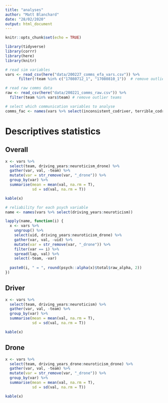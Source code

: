```yaml
---
title: "analyses"
author: "Matt Blanchard"
date: "28/02/2020"
output: html_document
---
```


```r
knitr::opts_chunk$set(echo = TRUE)
```

``` r
library(tidyverse)
library(corrr)
library(here)
library(knitr)

# read sim variables
vars <- read_csv(here("data/200227_comms_efa_vars.csv")) %>% 
      filter(!team %in% c("17080712_1", "17080810_1"))  # remove outliers: collisions("17080810_1"), distance("17081510_2")

# read raw comms data
raw <- read_csv(here("data/200221_comms_raw.csv")) %>% 
  filter(team %in% vars$team) # remove outlier teams

# select which communication variables to analyse
comms_fac <- names(vars %>% select(inconsistent_codriver, terrible_codriver, helpful_exchange))
```


# Descriptives statistics
## Overall
``` r
x <- vars %>% 
  select(team, driving_years:neuroticism_drone) %>% 
  gather(var, val, -team) %>% 
  mutate(var = str_remove(var, "_drone")) %>% 
  group_by(var) %>% 
  summarise(mean = mean(val, na.rm = T),
            sd = sd(val, na.rm = T))

kable(x)

# reliability for each psych variable
name <- names(vars %>% select(driving_years:neuroticism))

lapply(name, function(i) {
  x <- vars %>%
    ungroup() %>% 
    select(uid, driving_years:neuroticism_drone) %>% 
    gather(var, val, -uid) %>% 
    mutate(var = str_remove(var, "_drone")) %>% 
    filter(var == i) %>% 
    spread(lap, val) %>% 
    select(-team, -var)
  
  paste0(i, " = ", round(psych::alpha(x)$total$raw_alpha, 2))
})
```

## Driver
``` r
x <- vars %>% 
  select(team, driving_years:neuroticism) %>% 
  gather(var, val, -team) %>% 
  group_by(var) %>% 
  summarise(mean = mean(val, na.rm = T),
            sd = sd(val, na.rm = T))

kable(x)
```

## Drone
``` r
x <- vars %>% 
  select(team, driving_years_drone:neuroticism_drone) %>% 
  gather(var, val, -team) %>% 
  mutate(var = str_remove(var, "_drone")) %>% 
  group_by(var) %>% 
  summarise(mean = mean(val, na.rm = T),
            sd = sd(val, na.rm = T))

kable(x)
```